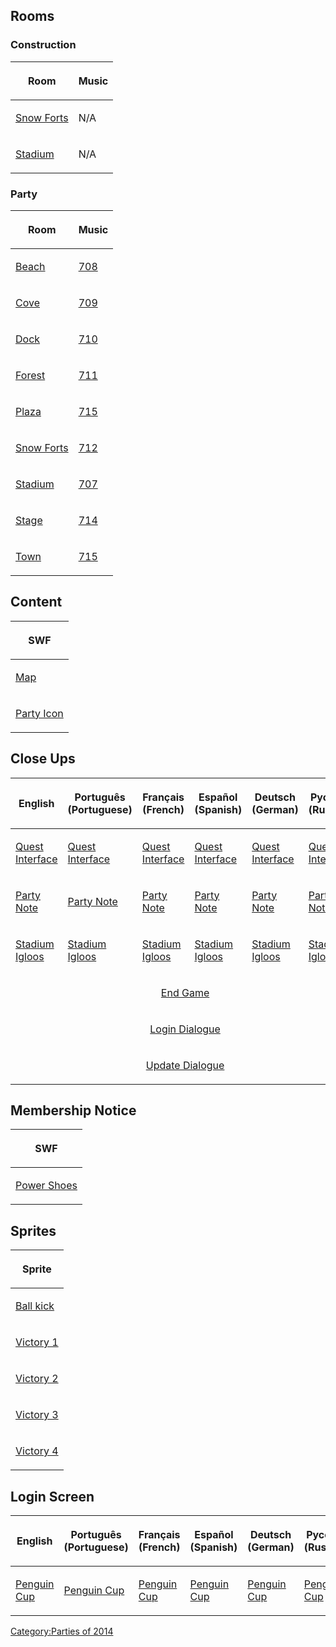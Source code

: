 

==Rooms==
===Construction===
<center>
{|class="wikitable" border="1"
!Room!!Music
|-
|[[Media:RoomsForts-PenguinCupConstruction.swf|Snow Forts]]||N/A
|-
|[[Media:RoomsStadium-PenguinCupConstruction.swf|Stadium]]||N/A
|}
</center>

===Party===
<center>
{|class="wikitable" border="1"
!Room!!Music
|-
|[[Media:RoomsBeach-PenguinCup.swf|Beach]]||[[Media:Music708.swf|708]]
|-
|[[Media:RoomsCove-PenguinCup.swf|Cove]]||[[Media:Music709.swf|709]]
|-
|[[Media:RoomsDock-PenguinCup.swf|Dock]]||[[Media:Music710.swf|710]]
|-
|[[Media:RoomsForest-PenguinCup.swf|Forest]]||[[Media:Music711.swf|711]]
|-
|[[Media:RoomsPlaza-PenguinCup.swf|Plaza]]||[[Media:Music715.swf|715]]
|-
|[[Media:RoomsForts-PenguinCup.swf|Snow Forts]]||[[Media:Music712.swf|712]]
|-
|[[Media:RoomsRink-PenguinCup.swf|Stadium]]||[[Media:Music707.swf|707]]
|-
|[[Media:RoomsStage-PenguinCup.swf|Stage]]||[[Media:Music714.swf|714]]
|-
|[[Media:RoomsTown-PenguinCup.swf|Town]]||[[Media:Music715.swf|715]]
|}
</center>

==Content==
<center>
{|class="wikitable" border="1"
!SWF
|-
|[[Media:ContentMap-PenguinCup.swf|Map]]
|-
|[[Media:ContentParty icon-PenguinCup.swf|Party Icon]]
|}
</center>

==Close Ups==
<center>
{|class="wikitable" border="1"
!English!!Português (Portuguese)!!Français (French)!!Español (Spanish)!!Deutsch (German)!!Русский (Russian)
|-
|[[Media:ENClose upsQuest interface-PenguinCup.swf|Quest Interface]]||[[Media:PTClose upsQuest interface-PenguinCup.swf|Quest Interface]]||[[Media:FRClose upsQuest interface-PenguinCup.swf|Quest Interface]]||[[Media:ESClose upsQuest interface-PenguinCup.swf|Quest Interface]]||[[Media:DEClose upsQuest interface-PenguinCup.swf|Quest Interface]]||[[Media:RUClose upsQuest interface-PenguinCup.swf|Quest Interface]]
|-
|[[Media:ENClose upsParty map note-PenguinCup.swf|Party Note]]||[[Media:PTClose upsParty map note-PenguinCup.swf|Party Note]]||[[Media:FRClose upsParty map note-PenguinCup.swf|Party Note]]||[[Media:ESClose upsParty map note-PenguinCup.swf|Party Note]]||[[Media:DEClose upsParty map note-PenguinCup.swf|Party Note]]||[[Media:RUClose upsParty map note-PenguinCup.swf|Party Note]]
|-
|[[Media:ENClose upsParty igloo list-PenguinCup.swf|Stadium Igloos]]||[[Media:PTClose upsParty igloo list-PenguinCup.swf|Stadium Igloos]]||[[Media:FRClose upsParty igloo list-PenguinCup.swf|Stadium Igloos]]||[[Media:ESClose upsParty igloo list-PenguinCup.swf|Stadium Igloos]]||[[Media:DEClose upsParty igloo list-PenguinCup.swf|Stadium Igloos]]||[[Media:RUClose upsParty igloo list-PenguinCup.swf|Stadium Igloos]]
|-
|colspan="6" rowspan="1" align="center" |[[Media:Close upsEnd game-PenguinCup.swf|End Game]]
|-
|colspan="6" rowspan="1" align="center" |[[Media:Close upsCharacter dialogue login-PenguinCup.swf|Login Dialogue]]
|-
|colspan="6" rowspan="1" align="center" |[[Media:Close upsCharacter dialogue update-PenguinCup.swf|Update Dialogue]]
|}
</center>

==Membership Notice==
<center>
{|class="wikitable" border="1"
!SWF
|-
|[[Media:MembershipParty1-PenguinCup.swf|Power Shoes]]
|}
</center>

==Sprites==
<center>
{|class="wikitable" border="1"
!Sprite
|-
|[[Media:AvatarSpritesBall kick.swf|Ball kick]]
|-
|[[Media:AvatarSpritesVictory 1.swf|Victory 1]]
|-
|[[Media:AvatarSpritesVictory 2.swf|Victory 2]]
|-
|[[Media:AvatarSpritesVictory 3.swf|Victory 3]]
|-
|[[Media:AvatarSpritesVictory 4.swf|Victory 4]]
|}
</center>

==Login Screen==
<center>
{|class="wikitable" border="1"
!English
!Português (Portuguese)
!Français (French)
!Español (Spanish)
!Deutsch (German)
!Русский (Russian)
|-
|[[Media:LoginScreen-ENPenguinCup1.swf|Penguin Cup]]||[[Media:LoginScreen-PTPenguinCup1.swf|Penguin Cup]]||[[Media:LoginScreen-FRPenguinCup1.swf|Penguin Cup]]||[[Media:LoginScreen-ESPenguinCup1.swf|Penguin Cup]]||[[Media:LoginScreen-DEPenguinCup1.swf|Penguin Cup]]||[[Media:LoginScreen-RUPenguinCup1.swf|Penguin Cup]]
|}
</center>
{{Parties}}

[[Category:Parties of 2014]]